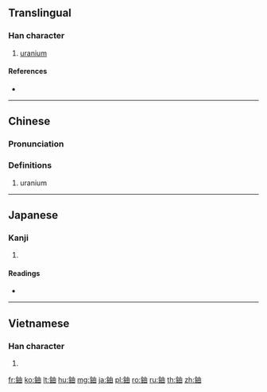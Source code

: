 {{character info/new}}
{{also|铀}}
==Translingual==

===Han character===
{{Han char|rn=167|rad=金|as=05|sn=13|four=85160|canj=CLW}}

# [[uranium]]

====References====
* {{Han ref|kx=1300.070|dkj=40278|hdz=64186.050|uh=923E|ud=37438|bh=B95C|bd=47452}}

----

==Chinese==
{{zh-forms|s=铀}}

===Pronunciation===
{{zh-pron
|m=yóu
|c=jau4,jau2
|h=pfs=
|md=
|mn=iû
|w=
|mc=
|oc=
|cat=
}}

===Definitions===
{{zh-hanzi}}

# uranium

----

==Japanese==

===Kanji===
{{ja-kanji|grade=|rs=金05}}

# {{defn|lang=ja|sort=金05}}

====Readings====
* {{ja-readings|on=[[ちゅう]] (chū), [[ゆう]] (yū)|kun=[[うらにゅうむ]] (uranyuumu)|nanori=}}

----

==Vietnamese==

===Han character===
{{vi-hantu|[[du]], [[do]]|rs=金05}}

# {{defn|lang=vi|sort=金05}}

[[fr:鈾]]
[[ko:鈾]]
[[lt:鈾]]
[[hu:鈾]]
[[mg:鈾]]
[[ja:鈾]]
[[pl:鈾]]
[[ro:鈾]]
[[ru:鈾]]
[[th:鈾]]
[[zh:鈾]]